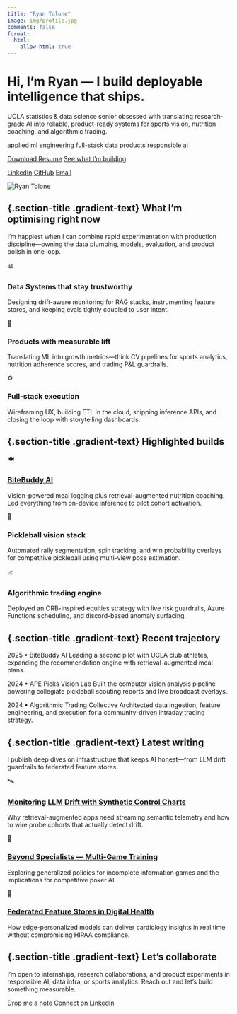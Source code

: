 ```yaml
---
title: "Ryan Tolone"
image: img/profile.jpg
comments: false
format:
  html:
    allow-html: true
---
```


::: {=html}
<div class="background-orbs" aria-hidden="true">
  <div class="orb orb-1"></div>
  <div class="orb orb-2"></div>
  <div class="orb orb-3"></div>
</div>
:::

::: {.hero-panel}
::: {.row .align-items-center .g-4}
::: {.col-md-7}
<h1 class="hero-heading">Hi, I’m Ryan — I build <span class="gradient-text">deployable intelligence</span> that ships.</h1>
<p class="hero-subtitle">UCLA statistics &amp; data science senior obsessed with translating research-grade AI into reliable, product-ready systems for sports vision, nutrition coaching, and algorithmic trading.</p>
<div class="hero-badges">
  <span class="hero-badge">applied ml engineering</span>
  <span class="hero-badge">full-stack data products</span>
  <span class="hero-badge">responsible ai</span>
</div>
<div class="cta-row">
  <a class="btn-solid" href="RyanToloneResume.pdf" target="_blank" rel="noopener">Download Resume</a>
  <a class="btn-ghost" href="#focus">See what I’m building</a>
</div>
<div class="social-links">
  <a class="social-link" href="https://www.linkedin.com/in/ryan-tolone-a5038a331/" target="_blank" rel="noopener">LinkedIn</a>
  <a class="social-link" href="https://github.com/LtRylu" target="_blank" rel="noopener">GitHub</a>
  <a class="social-link" href="mailto:iiryantoloneii@gmail.com">Email</a>
</div>
:::
::: {.col-md-5 .text-md-end .text-center}
<img src="img/profile.jpg" alt="Ryan Tolone" class="img-fluid hero-headshot" />
:::
:::
:::

::: {.surface-panel #focus}
## {.section-title .gradient-text} What I'm optimising right now

::: {.section-subtitle}
I’m happiest when I can combine rapid experimentation with production discipline—owning the data plumbing, models, evaluation, and product polish in one loop.
:::

::: {.feature-grid}
::: {.feature-card}
<div class="feature-icon">📊</div>
### Data Systems that stay trustworthy
Designing drift-aware monitoring for RAG stacks, instrumenting feature stores, and keeping evals tightly coupled to user intent.
:::
::: {.feature-card}
<div class="feature-icon">🎯</div>
### Products with measurable lift
Translating ML into growth metrics—think CV pipelines for sports analytics, nutrition adherence scores, and trading P&amp;L guardrails.
:::
::: {.feature-card}
<div class="feature-icon">⚙️</div>
### Full-stack execution
Wireframing UX, building ETL in the cloud, shipping inference APIs, and closing the loop with storytelling dashboards.
:::
:::
:::

::: {.surface-panel #work}
## {.section-title .gradient-text} Highlighted builds

::: {.feature-grid}
::: {.feature-card}
<div class="feature-icon">🍽️</div>
### [BiteBuddy AI](projects/bitebuddy/)
Vision-powered meal logging plus retrieval-augmented nutrition coaching. Led everything from on-device inference to pilot cohort activation.
:::
::: {.feature-card}
<div class="feature-icon">🥎</div>
### Pickleball vision stack
Automated rally segmentation, spin tracking, and win probability overlays for competitive pickleball using multi-view pose estimation.
:::
::: {.feature-card}
<div class="feature-icon">📈</div>
### Algorithmic trading engine
Deployed an ORB-inspired equities strategy with live risk guardrails, Azure Functions scheduling, and discord-based anomaly surfacing.
:::
:::
:::

::: {.surface-panel #timeline}
## {.section-title .gradient-text} Recent trajectory

::: {.timeline}
::: {.timeline-item}
<span>2025 • BiteBuddy AI</span>
Leading a second pilot with UCLA club athletes, expanding the recommendation engine with retrieval-augmented meal plans.
:::
::: {.timeline-item}
<span>2024 • APE Picks Vision Lab</span>
Built the computer vision analysis pipeline powering collegiate pickleball scouting reports and live broadcast overlays.
:::
::: {.timeline-item}
<span>2024 • Algorithmic Trading Collective</span>
Architected data ingestion, feature engineering, and execution for a community-driven intraday trading strategy.
:::
:::
:::

::: {.surface-panel #writing}
## {.section-title .gradient-text} Latest writing

::: {.section-subtitle}
I publish deep dives on infrastructure that keeps AI honest—from LLM drift guardrails to federated feature stores.
:::

::: {.feature-grid}
::: {.feature-card}
<div class="feature-icon">🛰️</div>
### [Monitoring LLM Drift with Synthetic Control Charts](blog/llm-drift-guardrails/)
Why retrieval-augmented apps need streaming semantic telemetry and how to wire probe cohorts that actually detect drift.
:::
::: {.feature-card}
<div class="feature-icon">🧠</div>
### [Beyond Specialists — Multi-Game Training](blog/generalizedAI/)
Exploring generalized policies for incomplete information games and the implications for competitive poker AI.
:::
::: {.feature-card}
<div class="feature-icon">🏥</div>
### [Federated Feature Stores in Digital Health](blog/federated-health-feature-stores/)
How edge-personalized models can deliver cardiology insights in real time without compromising HIPAA compliance.
:::
:::
:::

::: {.surface-panel #connect}
## {.section-title .gradient-text} Let’s collaborate

::: {.section-subtitle}
I’m open to internships, research collaborations, and product experiments in responsible AI, data infra, or sports analytics. Reach out and let’s build something measurable.
:::

::: {.cta-row}
<a class="btn-solid" href="mailto:iiryantoloneii@gmail.com">Drop me a note</a>
<a class="btn-ghost" href="https://www.linkedin.com/in/ryan-tolone-a5038a331/" target="_blank" rel="noopener">Connect on LinkedIn</a>
:::
:::
